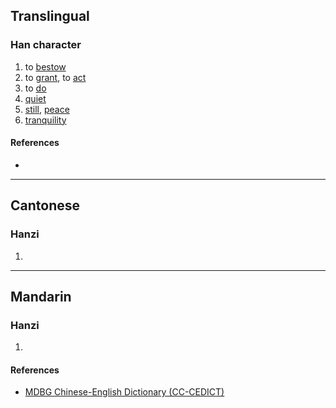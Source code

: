 {{character info/new}}
==Translingual==

===Han character===
{{Han char|rn=9|rad=人|as=12|sn=14|four=|canj=OTJA|ids=⿰亻著}}

# to [[bestow]]
# to [[grant]], to [[act]]
# to [[do]]
# [[quiet]]
# [[still]], [[peace]]
# [[tranquility]]

====References====
* {{Han ref|kx=0118.230|hdz=10223.130|uh=3482|ud=13442}}

----

==Cantonese==

===Hanzi===
{{yue-hanzi|jyut=[[zoek6]]|y=jeuk6}}

# {{defn|lang=yue|sort=人12}}

----

==Mandarin==

===Hanzi===
{{cmn-hanzi|pin=[[zhuó]] ([[zhuo2]]), [[kù]] ([[ku4]])|wg=cho<sup>2</sup>, k'u<sup>4</sup>}}

# {{defn|lang=cmn|sort=人12}}

====References====
* [http://www.mdbg.net/chindict/chindict.php?page=worddict&wdrst=1&wdqb=%E3%92%82 MDBG Chinese-English Dictionary (CC-CEDICT)]